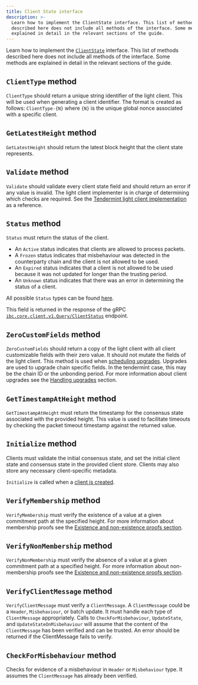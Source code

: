 ```yaml
---
title: Client State interface
description: >-
  Learn how to implement the ClientState interface. This list of methods
  described here does not include all methods of the interface. Some methods are
  explained in detail in the relevant sections of the guide.
---
```


Learn how to implement the [`ClientState`](https://github.com/cosmos/ibc-go/blob/v6.0.0/modules/core/exported/client.go#L40) interface. This list of methods described here does not include all methods of the interface. Some methods are explained in detail in the relevant sections of the guide.

## `ClientType` method

`ClientType` should return a unique string identifier of the light client. This will be used when generating a client identifier.
The format is created as follows: `ClientType-{N}` where `{N}` is the unique global nonce associated with a specific client.

## `GetLatestHeight` method

`GetLatestHeight` should return the latest block height that the client state represents.

## `Validate` method

`Validate` should validate every client state field and should return an error if any value is invalid. The light client
implementer is in charge of determining which checks are required. See the [Tendermint light client implementation](https://github.com/cosmos/ibc-go/blob/v6.0.0/modules/light-clients/07-tendermint/types/client_state.go#L101) as a reference.

## `Status` method

`Status` must return the status of the client.

* An `Active` status indicates that clients are allowed to process packets.
* A `Frozen` status indicates that misbehaviour was detected in the counterparty chain and the client is not allowed to be used.
* An `Expired` status indicates that a client is not allowed to be used because it was not updated for longer than the trusting period.
* An `Unknown` status indicates that there was an error in determining the status of a client.

All possible `Status` types can be found [here](https://github.com/cosmos/ibc-go/blob/v6.0.0/modules/core/exported/client.go#L26-L36).

This field is returned in the response of the gRPC [`ibc.core.client.v1.Query/ClientStatus`](https://github.com/cosmos/ibc-go/blob/v6.0.0/modules/core/02-client/types/query.pb.go#L665) endpoint.

## `ZeroCustomFields` method

`ZeroCustomFields` should return a copy of the light client with all client customizable fields with their zero value. It should not mutate the fields of the light client.
This method is used when [scheduling upgrades](https://github.com/cosmos/ibc-go/blob/v6.0.0/modules/core/02-client/keeper/proposal.go#L89). Upgrades are used to upgrade chain specific fields.
In the tendermint case, this may be the chain ID or the unbonding period.
For more information about client upgrades see the [Handling upgrades](./upgrades) section.

## `GetTimestampAtHeight` method

`GetTimestampAtHeight` must return the timestamp for the consensus state associated with the provided height.
This value is used to facilitate timeouts by checking the packet timeout timestamp against the returned value.

## `Initialize` method

Clients must validate the initial consensus state, and set the initial client state and consensus state in the provided client store.
Clients may also store any necessary client-specific metadata.

`Initialize` is called when a [client is created](https://github.com/cosmos/ibc-go/blob/main/modules/core/02-client/keeper/client.go#L32).

## `VerifyMembership` method

`VerifyMembership` must verify the existence of a value at a given commitment path at the specified height. For more information about membership proofs
see the [Existence and non-existence proofs section](./proofs).

## `VerifyNonMembership` method

`VerifyNonMembership` must verify the absence of a value at a given commitment path at a specified height. For more information about non-membership proofs
see the [Existence and non-existence proofs section](./proofs).

## `VerifyClientMessage` method

`VerifyClientMessage` must verify a `ClientMessage`. A `ClientMessage` could be a `Header`, `Misbehaviour`, or batch update.
It must handle each type of `ClientMessage` appropriately. Calls to `CheckForMisbehaviour`, `UpdateState`, and `UpdateStateOnMisbehaviour`
will assume that the content of the `ClientMessage` has been verified and can be trusted. An error should be returned
if the ClientMessage fails to verify.

## `CheckForMisbehaviour` method

Checks for evidence of a misbehaviour in `Header` or `Misbehaviour` type. It assumes the `ClientMessage`
has already been verified.
